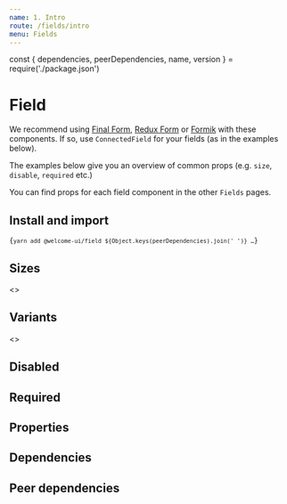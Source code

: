 ```yaml
---
name: 1. Intro
route: /fields/intro
menu: Fields
---
```


const { dependencies, peerDependencies, name, version } = require('./package.json')

# Field

<TagVersion version={version} name={name} />

We recommend using [Final Form](https://github.com/final-form/react-final-form), [Redux Form](https://github.com/erikras/redux-form) or [Formik](https://github.com/jaredpalmer/formik) with these components. If so, use `ConnectedField` for your fields (as in the examples below).

The examples below give you an overview of common props (e.g. `size`, `disable`, `required` etc.)

You can find props for each field component in the other `Fields` pages.

## Install and import

<Code language="bash">{`
  yarn add @welcome-ui/field ${Object.keys(peerDependencies).join(' ')}
  …
`}</Code>

## Sizes

<Playground>
  <Form initialValues={{}}>
    <>
      <ConnectedField
        name="small"
        placeholder="Placeholder"
        component={InputText}
        label="I'm a small sized field"
        size="sm"
        mb="xl"
      />
      <ConnectedField
        name="medium"
        placeholder="Placeholder"
        component={InputText}
        label="I'm a medium sized field"
        size="md"
        mb="xl"
      />
      <ConnectedField
        name="large"
        placeholder="Placeholder"
        component={InputText}
        label="I'm a large sized field which is my default size"
        mb="xl"
      />
    </>
  </Form>
</Playground>

## Variants

<Playground>
  <Form initialValues={{}}>
    <>
      <ConnectedField
        name="default"
        placeholder="Placeholder"
        component={InputText}
        label="Label"
        hint="A hint"
        mb="xl"
      />
      <ConnectedField
        name="warning"
        placeholder="Placeholder"
        component={InputText}
        label="Label"
        warning="A warning"
        mb="xl"
      />
      <ConnectedField
        name="error"
        placeholder="Placeholder"
        component={InputText}
        label="Label"
        error="An error"
        mb="xl"
      />
    </>
  </Form>
</Playground>

## Disabled

<Playground>
  <Form initialValues={{ disabled: 'Disabled value' }}>
    <ConnectedField
      name="disabled"
      placeholder="Placeholder"
      component={InputText}
      label="Label"
      disabled
    />
  </Form>
</Playground>

## Required

<Playground>
  <Form initialValues={{}}>
    <ConnectedField
      name="required"
      placeholder="Placeholder"
      component={InputText}
      label="Label"
      required
    />
  </Form>
</Playground>

## Properties

<Props of={ConnectedField} />

## Dependencies

<Dependencies dependencies={dependencies} />

## Peer dependencies

<Dependencies dependencies={peerDependencies} />
